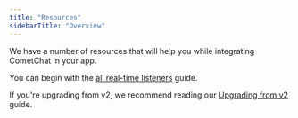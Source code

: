 ```yaml
---
title: "Resources"
sidebarTitle: "Overview"
---
```




We have a number of resources that will help you while integrating CometChat in your app.

You can begin with the [all real-time listeners](/docs/sdk/javascript/3.0/resources-all-real-time-listeners) guide.

If you're upgrading from v2, we recommend reading our [Upgrading from v2](/docs/sdk/javascript/3.0/resources-upgrading-from-v2) guide.

